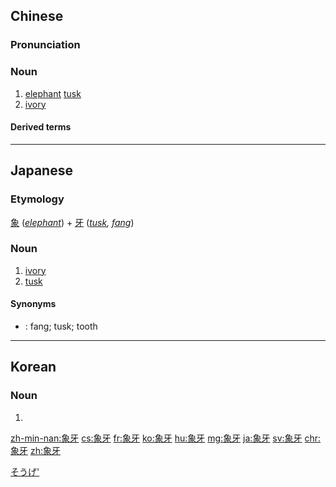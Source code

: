 ==Chinese==
{{zh-forms}}

===Pronunciation===
{{zh-pron
|m=xiàngyá
|c=zoeng6 ngaa4
|h=pfs=siong-ngà
|md=chiông-ngà
|mn=chhiūⁿ-gê
|w=3zian nga
|cat=n
}}

===Noun===
{{zh-noun}}

# [[elephant]] [[tusk]]
# [[ivory]]

====Derived terms====
{{zh-der|象牙塔|象牙海岸}}

{{zh-cat|Elephants}}

----

==Japanese==
{{ja-kanjitab|ぞう|げ|yomi=on}}

===Etymology===
[[象]] (''[[elephant]]'') + [[牙]] (''[[tusk]], [[fang]]'')

===Noun===
{{ja-noun|ぞうげ}}

# [[ivory]]
# [[tusk]]

====Synonyms====
* {{ja-r|牙|きば}}: fang; tusk; tooth

[[Category:ja:Elephants|そうげ']]

----

==Korean==
{{ko-hanjatab|象|牙}}

===Noun===
{{ko-noun|hj|rv=|hangeul=상아}}

# {{hanja form of|상아|[[ivory]]}}

[[zh-min-nan:象牙]]
[[cs:象牙]]
[[fr:象牙]]
[[ko:象牙]]
[[hu:象牙]]
[[mg:象牙]]
[[ja:象牙]]
[[sv:象牙]]
[[chr:象牙]]
[[zh:象牙]]